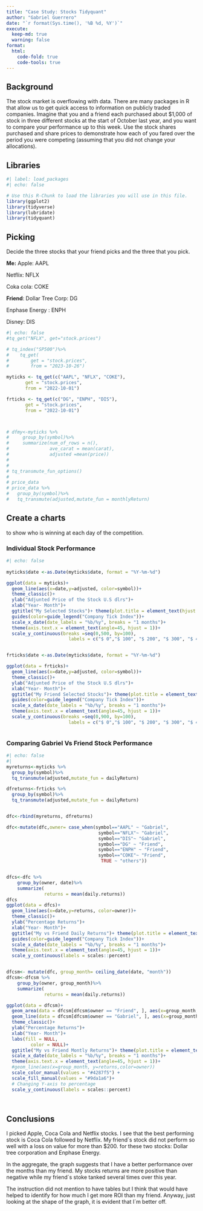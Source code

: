 ```yaml
---
title: "Case Study: Stocks Tidyquant"
author: "Gabriel Guerrero"
date: "`r format(Sys.time(), '%B %d, %Y')`"
execute:
  keep-md: true
  warning: false
format:
  html:
    code-fold: true
    code-tools: true
---
```


## Background

The stock market is overflowing with data. There are many packages in R that allow us to get quick access to information on publicly traded companies. Imagine that you and a friend each purchased about \$1,000 of stock in three different stocks at the start of October last year, and you want to compare your performance up to this week. Use the stock shares purchased and share prices to demonstrate how each of you fared over the period you were competing (assuming that you did not change your allocations).

## Libraries

```r
#| label: load_packages
#| echo: false

# Use this R-Chunk to load the libraries you will use in this file.
library(ggplot2) 
library(tidyverse)
library(lubridate) 
library(tidyquant)

```

## Picking

Decide the three stocks that your friend picks and the three that you pick.

**Me:** Apple: AAPL

Netflix: NFLX

Coka cola: COKE

**Friend**: Dollar Tree Corp: DG

Enphase Energy : ENPH

Disney: DIS

```r
#| echo: false
#tq_get("NFLX", get="stock.prices")

# tq_index("SP500")%>%
#    tq_get(
#        get = "stock.prices",
#        from = "2023-10-26")

myticks <- tq_get(c("AAPL", "NFLX", "COKE"),
       get = "stock.prices",
       from = "2022-10-01")

frticks <- tq_get(c("DG", "ENPH", "DIS"),
       get = "stock.prices",
       from = "2022-10-01")



# dfmy<-myticks %>%
#     group_by(symbol)%>%
#     summarize(num_of_rows = n(),
#               ave_carat = mean(carat),
#               adjusted =mean(price))
# 
# 
# tq_transmute_fun_options()
# 
# price_data
# price_data %>%
#   group_by(symbol)%>%
#   tq_transmute(adjusted,mutate_fun = monthlyReturn)

```

## Create a charts

to show who is winning at each day of the competition.

### Individual Stock Performance

```r
#| echo: false
                               
myticks$date <-as.Date(myticks$date, format = "%Y-%m-%d")

ggplot(data = myticks)+
  geom_line(aes(x=date,y=adjusted, color=symbol))+
  theme_classic()+
  ylab("Adjunted Price of the Stock U.S dlrs")+
  xlab("Year- Month")+
  ggtitle("My Selected Stocks")+ theme(plot.title = element_text(hjust = 0.5))+
  guides(color=guide_legend("Company Tick Index"))+
  scale_x_date(date_labels = "%b/%y", breaks = "1 months")+
  theme(axis.text.x = element_text(angle=45, hjust = 1))+
  scale_y_continuous(breaks =seq(0,500, by=100), 
                       labels = c("$ 0","$ 100", "$ 200", "$ 300", "$ 400","$ 500"))


frticks$date <-as.Date(myticks$date, format = "%Y-%m-%d")

ggplot(data = frticks)+
  geom_line(aes(x=date,y=adjusted, color=symbol))+
  theme_classic()+
  ylab("Adjunted Price of the Stock U.S dlrs")+
  xlab("Year- Month")+
  ggtitle("My Friend Selected Stocks")+ theme(plot.title = element_text(hjust = 0.5))+
  guides(color=guide_legend("Company Tick Index"))+
  scale_x_date(date_labels = "%b/%y", breaks = "1 months")+
  theme(axis.text.x = element_text(angle=45, hjust = 1))+
  scale_y_continuous(breaks =seq(0,900, by=100), 
                       labels = c("$ 0","$ 100", "$ 200", "$ 300", "$ 400","$ 500","$ 600","$ 700","$ 800","$ 900"))



```

### Comparing Gabriel Vs Friend Stock Performance

```r
#| echo: false
#|
myreturns<-myticks %>%
  group_by(symbol)%>%
  tq_transmute(adjusted,mutate_fun = dailyReturn)

dfreturns<-frticks %>%
  group_by(symbol)%>%
  tq_transmute(adjusted,mutate_fun = dailyReturn)


dfc<-rbind(myreturns, dfreturns)

dfc<-mutate(dfc,owner= case_when(symbol=="AAPL" ~ "Gabriel",
                                  symbol=="NFLX"~ "Gabriel",
                                  symbol=="DIS"~ "Gabriel",
                                  symbol=="DG" ~ "Friend",
                                  symbol=="ENPH" ~ "Friend",
                                  symbol=="COKE"~ "Friend",
                                   TRUE ~ "others"))


dfcs<-dfc %>%
    group_by(owner, date)%>%
    summarize(
              returns = mean(daily.returns))
dfcs
ggplot(data = dfcs)+
  geom_line(aes(x=date,y=returns, color=owner))+
  theme_classic()+
  ylab("Percentage Returns")+
  xlab("Year- Month")+
  ggtitle("My vs Friend Daily Returns")+ theme(plot.title = element_text(hjust = 0.5))+
  guides(color=guide_legend("Company Tick Index"))+
  scale_x_date(date_labels = "%b/%y", breaks = "1 months")+
  theme(axis.text.x = element_text(angle=45, hjust = 1))+
  scale_y_continuous(labels = scales::percent)


dfcsm<- mutate(dfc, group_month= ceiling_date(date, "month"))
dfcsm<-dfcsm %>%
    group_by(owner, group_month)%>%
    summarize(
              returns = mean(daily.returns))

ggplot(data = dfcsm)+
  geom_area(data = dfcsm[dfcsm$owner == "Friend", ], aes(x=group_month, y=returns, fill="Friend"))+
  geom_line(data = dfcsm[dfcsm$owner == "Gabriel", ], aes(x=group_month,y=returns, color="Gabriel"), size=1)+
  theme_classic()+
  ylab("Percentage Returns")+
  xlab("Year- Month")+
  labs(fill = NULL, 
         color = NULL)+
  ggtitle("My vs Friend Montly Returns")+ theme(plot.title = element_text(hjust = 0.5))+
  scale_x_date(date_labels = "%b/%y", breaks = "1 months")+
  theme(axis.text.x = element_text(angle=45, hjust = 1))+
  #geom_line(aes(x=group_month, y=returns,color=owner)) 
  scale_color_manual(values = "#4287f5") +
  scale_fill_manual(values = "#9da1a6")+
  # Changing Y-axis to percentage
  scale_y_continuous(labels = scales::percent)




```

## Conclusions

I picked Apple, Coca Cola and Netflix stocks. I see that the best performing stock is Coca Cola followed by Netflix. My friend´s stock did not perform so well with a loss on value for more than $200. for these two stocks: Dollar tree corporation and Enphase Energy.

In the aggregate, the graph suggests that I have a better performance over the months than my friend. My stocks returns are more positive than negative while my friend´s stoke tanked several times over this year.

The instruction did not mention to have tables but I think that would have helped to identify for how much I get more ROI than my friend. Anyway, just looking at the shape of the graph, it is evident that I´m better off.


